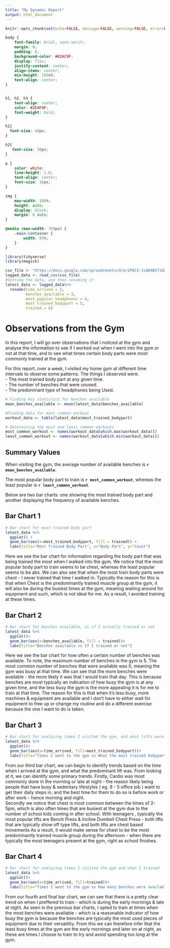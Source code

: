 ```yaml
---
title: "My Dynamic Report"
output: html_document
---
```


```r
knitr::opts_chunk$set(echo=FALSE, message=FALSE, warning=FALSE, error=FALSE)
```

```css
body {
    font-family: Arial, sans-serif;
    margin: 0;
    padding: 0;
    background-color: #82AC9F;
    display: flex;
    justify-content: center;
    align-items: center;
    min-height: 100vh;
    text-align: center;
}


h1, h2, h3 {
    text-align: center;
    color: #2E4F4F;
    font-weight: bold;
}

h1{
  font-size: 40px;
}

h2{
   font-size: 30px;
}

p {
    color: white;
    line-height: 1.6;
    text-align: center;
    font-size: 16px;
}

img {
    max-width: 100%;
    height: auto;
    display: block;
    margin: 0 auto;
}

@media (max-width: 768px) {
    .main-container {
        width: 95%;
    }
}

```
```r
library(tidyverse)
library(magick)

csv_file <- "https://docs.google.com/spreadsheets/d/e/2PACX-1vQ04B5fi8eIMpR6BER8-1_tTkbkE_GAuZbHfcaB5Uq19bqRKGwXopzb8aM_4kvITp4Uh5dQMw8rMGIp/pub?output=csv"
logged_data <- read_csv(csv_file) 
#Setting the data, and then renaming it
latest_data <- logged_data%>%
  rename(time_arrived = 2, 
         benches_available = 3, 
         most_popular_headphones = 4, 
         most_trained_bodypart = 5,
         trained = 6)
```
# Observations from the Gym

In this report, I will go over observations that I noticed at the gym and analyse the information to see if I worked out when I went into the gym or not at that time, and to see what times certain body parts were most commonly trained at the gym. 

For this report, over a week, I visited my home gym at different time intervals to observe some patterns. The things I observed were:<br>
- The most trained body part at any given time. <br>
- The number of benches that were unused. <br>
- The predominant type of headphones being Used. <br>

```r
# Finding key statistics for benches available
mean_benches_available <- mean(latest_data$benches_available)

#Finding data for most common workout
workout_data <- table(latest_data$most_trained_bodypart)

# Determining the most and least common workouts
most_common_workout <- names(workout_data[which.max(workout_data)])
least_common_workout <- names(workout_data[which.min(workout_data)])
```
## Summary Values
When visiting the gym, the average number of available benches is **`r mean_benches_available`**.

The most popular body part to train is **`r most_common_workout`**, whereas the least popular is **`r least_common_workout`**.


Below are two bar charts: one showing the most trained body part and another displaying the frequency of available benches.


## Bar Chart 1 
```r

# Bar chart for most trained body part
latest_data %>%  
  ggplot() +  
  geom_bar(aes(x=most_trained_bodypart, fill = trained)) +
  labs(title="Most Trained Body Part", x="Body Part", y="Count")
```

Here we see the bar chart for information regarding the body part that was being trained the most when I walked into the gym. We notice that the most popular body part to train seems to be chest, whereas the least popular seems to be abs. We can also see that when the most train body parts were chest - I never trained that time I walked in. Typically the reason for this is that when Chest is the predominantly trained muscle group at the gym, it will also be during the busiest times at the gym, meaning waiting around for equipment and such, which is not ideal for me. As a result, I avoided training at these times. 

## Bar Chart 2
```r
# Bar chart for benches available, vs if I actually trained or not
latest_data %>% 
  ggplot()+
  geom_bar(aes(x=benches_available, fill = trained))+
  labs(title="Benches available vs If I trained or not")


```

Here we see the bar chart for how often a certain number of benches was available. To note, the maximum number of benches in the gym is 5. The most common number of benches that were available was 0, meaning the gym was busy at that time. We can see that the more benches were available - the more likely it was that I would train that day. This is because benches are most typically an indication of how busy the gym is at any given time, and the less busy the gym is the more appealing it is for me to train at that time. The reason for this is that when it's less busy, more machines & equipment are available and I don't have to either wait for equipment to free up or change my routine and do a different exercise because the one I want to do is taken. 


## Bar Chart 3
```r
# Bar chart for analyzing times I visited the gym, and what lifts were the most predominant at that time
latest_data %>%
  ggplot()+
  geom_bar(aes(x=time_arrived, fill=most_trained_bodypart))+
  labs(title="Times I went to the gym vs What the most trained bodypart was")


```
From our third bar chart, we can begin to identify trends based on the time when I arrived at the gym, and what the predominant lift was. From looking at it, we can identify some primary trends. Firstly, Cardio was most commonly done in the morning or late at night - the reason likely being people that have busy & sedentary lifestyles ( eg. 9 - 5 office job ) want to get their daily steps in, and the best time for them to do so is before work or after work - hence morning and night. 
<br>
Secondly we notice that chest is most common between the times of 2-5pm, which is also often times that are busiest at the gym due to the number of school kids coming in after school. With teenagers , typically the most popular lifts are Bench Press & Incline Dumbell Chest Press - both lifts that are typically show off type lifts, and both lifts are chest based movements As a result, it would make sense for chest to be the most predominantly trained muscle group during the afternoon - when there are typically the most teenagers present at the gym, right as school finishes. 


## Bar Chart 4
```r
# Bar chart for analyzing times I visited the gym and when I trained
latest_data %>%
  ggplot()+
  geom_bar(aes(x=time_arrived, fill=trained))+
  labs(title="Times I went to the gym vs How many benches were available")


```
From our fourth and final bar chart, we can see that there is a pretty clear trend on when I preffered to train - which is during the early mornings & late at night. As seen in the previous bar charts, I opted to train at times when the most benches were available - which is a reasonable indicator of how busy the gym is because the benches are typically the most used pieces of equipment due to their versatility. From this we can therefore infer that the least busy times at the gym are the early mornings and later on at night, as these are times I choose to train to try and avoid spending too long at the gym. 

